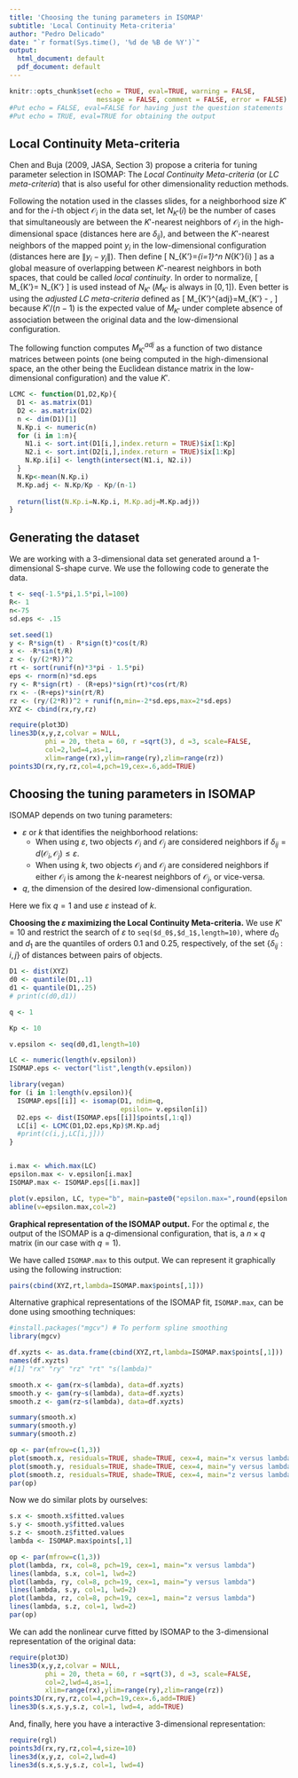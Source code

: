 ---
title: 'Choosing the tuning parameters in ISOMAP'
subtitle: 'Local Continuity Meta-criteria'
author: "Pedro Delicado"
date: "`r format(Sys.time(), '%d de %B de %Y')`"
output:
  html_document: default
  pdf_document: default
---

```{r setup, include=FALSE}
knitr::opts_chunk$set(echo = TRUE, eval=TRUE, warning = FALSE, 
                      message = FALSE, comment = FALSE, error = FALSE)
#Put echo = FALSE, eval=FALSE for having just the question statements
#Put echo = TRUE, eval=TRUE for obtaining the output
```

## Local Continuity Meta-criteria

Chen and Buja (2009, JASA, Section 3) propose a criteria for tuning parameter selection in ISOMAP: The *Local Continuity Meta-criteria* (or *LC meta-criteria*) that is also useful for other dimensionality reduction methods.

Following the notation used in the classes slides, for a neighborhood size $K'$ and for the $i$-th object $\mathcal{O}_i$ in the data set, let $N_{K'}(i)$ be the number of cases that simultaneously are between the $K'$-nearest neighbors of $\mathcal{O}_i$ in the high-dimensional space (distances here are $\delta_{ij}$), and between the $K'$-nearest neighbors of the mapped point $y_i$ in the low-dimensional configuration (distances here are $\|y_i-y_j\|$). Then define
\[
N_{K'}=\frac{1}{n}\sum_{i=1}^n N_{K'}(i) 
\]
as a global measure of overlapping between $K'$-nearest neighbors in both spaces, that could be called *local continuity*.
In order to normalize, 
\[
M_{K'}=\frac{1}{K'} N_{K'}
\]
is used instead of $N_{K'}$ ($M_{K'}$ is always in $[0,1]$). Even better is using the *adjusted LC meta-criteria* defined as
\[
M_{K'}^{adj}=M_{K'} - \frac{K'}{n-1},
\]
because $K'/(n-1)$ is the expected value of $M_{K'}$ under complete absence of association between the original data and the low-dimensional configuration. 

The following function computes $M_{K'}^{adj}$ as a function of two distance matrices between points (one being computed in the high-dimensional space, an the other being the Euclidean distance matrix in the low-dimensional configuration) and the value $K'$.

```{r}
LCMC <- function(D1,D2,Kp){
  D1 <- as.matrix(D1)
  D2 <- as.matrix(D2)
  n <- dim(D1)[1]
  N.Kp.i <- numeric(n)
  for (i in 1:n){
    N1.i <- sort.int(D1[i,],index.return = TRUE)$ix[1:Kp]
    N2.i <- sort.int(D2[i,],index.return = TRUE)$ix[1:Kp]
    N.Kp.i[i] <- length(intersect(N1.i, N2.i))
  }
  N.Kp<-mean(N.Kp.i)
  M.Kp.adj <- N.Kp/Kp - Kp/(n-1)
  
  return(list(N.Kp.i=N.Kp.i, M.Kp.adj=M.Kp.adj))
}
```

## Generating the dataset

We are working with a 3-dimensional data set generated around a 1-dimensional S-shape curve. We use the following code to generate the data.

```{r, echo=TRUE, eval=TRUE}
t <- seq(-1.5*pi,1.5*pi,l=100)
R<- 1
n<-75
sd.eps <- .15

set.seed(1)
y <- R*sign(t) - R*sign(t)*cos(t/R)
x <- -R*sin(t/R)
z <- (y/(2*R))^2
rt <- sort(runif(n)*3*pi - 1.5*pi)
eps <- rnorm(n)*sd.eps
ry <- R*sign(rt) - (R+eps)*sign(rt)*cos(rt/R)
rx <- -(R+eps)*sin(rt/R)
rz <- (ry/(2*R))^2 + runif(n,min=-2*sd.eps,max=2*sd.eps)
XYZ <- cbind(rx,ry,rz)

require(plot3D)
lines3D(x,y,z,colvar = NULL, 
         phi = 20, theta = 60, r =sqrt(3), d =3, scale=FALSE,
         col=2,lwd=4,as=1,
         xlim=range(rx),ylim=range(ry),zlim=range(rz))
points3D(rx,ry,rz,col=4,pch=19,cex=.6,add=TRUE)
```

## Choosing the tuning parameters in ISOMAP

ISOMAP depends on two tuning parameters:

- $\varepsilon$ or $k$ that identifies the neighborhood relations:
  - When using $\varepsilon$, two objects $\mathcal{O}_i$ and $\mathcal{O}_j$ are 
 considered neighbors if 
 $\delta_{ij}=d(\mathcal{O}_i, \mathcal{O}_j)\le \varepsilon$.
  - When using $k$, two objects $\mathcal{O}_i$ and $\mathcal{O}_j$ are 
 considered neighbors if either $\mathcal{O}_i$ is among the $k$-nearest
neighbors of $\mathcal{O}_j$, or vice-versa. 
- $q$, the dimension of the desired low-dimensional configuration.

Here we fix $q=1$ and use $\varepsilon$ instead of $k$.


**Choosing the $\varepsilon$ maximizing the Local Continuity Meta-criteria.** 
We use $K'=10$ and restrict the search of $\varepsilon$ to `seq($d_0$,$d_1$,length=10)`, where $d_0$ and $d_1$ are the quantiles of orders $0.1$ and $0.25$, respectively, of the set $\{\delta_{ij}:i,j\}$ of distances between pairs of objects.


```{r}
D1 <- dist(XYZ)
d0 <- quantile(D1,.1)
d1 <- quantile(D1,.25)
# print(c(d0,d1))

q <- 1

Kp <- 10

v.epsilon <- seq(d0,d1,length=10)

LC <- numeric(length(v.epsilon))
ISOMAP.eps <- vector("list",length(v.epsilon))

library(vegan)
for (i in 1:length(v.epsilon)){
  ISOMAP.eps[[i]] <- isomap(D1, ndim=q, 
                            epsilon= v.epsilon[i])
  D2.eps <- dist(ISOMAP.eps[[i]]$points[,1:q])
  LC[i] <- LCMC(D1,D2.eps,Kp)$M.Kp.adj
  #print(c(i,j,LC[i,j]))
}


i.max <- which.max(LC)
epsilon.max <- v.epsilon[i.max]
ISOMAP.max <- ISOMAP.eps[[i.max]]

plot(v.epsilon, LC, type="b", main=paste0("epsilon.max=",round(epsilon.max,4)))
abline(v=epsilon.max,col=2)
```

**Graphical representation of the ISOMAP output.**
For the optimal $\varepsilon$, the output of the ISOMAP is a $q$-dimensional configuration, that is, a $n\times q$ matrix (in our case with $q=1$).

We have called  `ISOMAP.max` to this output. We can represent it graphically using the following instruction:

```{r}
pairs(cbind(XYZ,rt,lambda=ISOMAP.max$points[,1]))
```

Alternative graphical representations of the ISOMAP fit, `ISOMAP.max`, can be done using smoothing techniques:

```{r, fig.height=2,fig.width=7}
#install.packages("mgcv") # To perform spline smoothing
library(mgcv)

df.xyzts <- as.data.frame(cbind(XYZ,rt,lambda=ISOMAP.max$points[,1]))
names(df.xyzts)
#[1] "rx" "ry" "rz" "rt" "s(lambda)" 

smooth.x <- gam(rx~s(lambda), data=df.xyzts)
smooth.y <- gam(ry~s(lambda), data=df.xyzts)
smooth.z <- gam(rz~s(lambda), data=df.xyzts)

summary(smooth.x)
summary(smooth.y)
summary(smooth.z)

op <- par(mfrow=c(1,3))
plot(smooth.x, residuals=TRUE, shade=TRUE, cex=4, main="x versus lambda")
plot(smooth.y, residuals=TRUE, shade=TRUE, cex=4, main="y versus lambda")
plot(smooth.z, residuals=TRUE, shade=TRUE, cex=4, main="z versus lambda")
par(op)
```
Now we do similar plots by ourselves:

```{r, fig.height=2,fig.width=7} 
s.x <- smooth.x$fitted.values
s.y <- smooth.y$fitted.values
s.z <- smooth.z$fitted.values
lambda <- ISOMAP.max$points[,1]

op <- par(mfrow=c(1,3))
plot(lambda, rx, col=8, pch=19, cex=1, main="x versus lambda")
lines(lambda, s.x, col=1, lwd=2)
plot(lambda, ry, col=8, pch=19, cex=1, main="y versus lambda")
lines(lambda, s.y, col=1, lwd=2)
plot(lambda, rz, col=8, pch=19, cex=1, main="z versus lambda")
lines(lambda, s.z, col=1, lwd=2)
par(op)
```

We can add the nonlinear curve fitted by ISOMAP to the 3-dimensional representation of the original data:

```{r}
require(plot3D)
lines3D(x,y,z,colvar = NULL, 
         phi = 20, theta = 60, r =sqrt(3), d =3, scale=FALSE,
         col=2,lwd=4,as=1,
         xlim=range(rx),ylim=range(ry),zlim=range(rz))
points3D(rx,ry,rz,col=4,pch=19,cex=.6,add=TRUE)
lines3D(s.x,s.y,s.z, col=1, lwd=4, add=TRUE)
```

And, finally, here you have a interactive 3-dimensional representation:
```{r}
require(rgl)
points3d(rx,ry,rz,col=4,size=10)
lines3d(x,y,z, col=2,lwd=4)
lines3d(s.x,s.y,s.z, col=1, lwd=4)
```